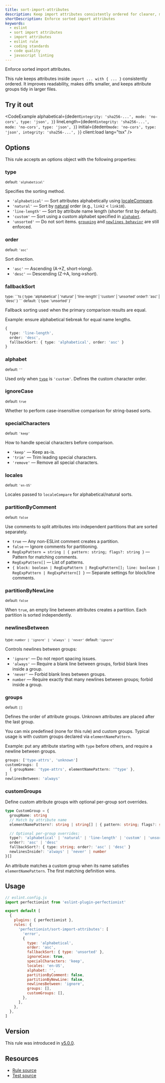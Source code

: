 ```yaml
---
title: sort-import-attributes
description: Keep import attributes consistently ordered for clearer, more maintainable imports. This rule sorts attributes defined with the import attributes syntax
shortDescription: Enforce sorted import attributes
keywords:
  - eslint
  - sort import attributes
  - import attributes
  - eslint rule
  - coding standards
  - code quality
  - javascript linting
---
```



Enforce sorted import attributes.

This rule keeps attributes inside `import ... with { ... }` consistently ordered. It improves readability, makes diffs smaller, and keeps attribute groups tidy in larger files.

## Try it out

<CodeExample
  alphabetical={dedent`
      integrity: 'sha256-...',
      mode: 'no-cors',
      type: 'json',
    }
  `}
  lineLength={dedent`
      integrity: 'sha256-...',
      mode: 'no-cors',
      type: 'json',
    }
  `}
  initial={dedent`
      mode: 'no-cors',
      type: 'json',
      integrity: 'sha256-...',
    }
  `}
  client:load
  lang="tsx"
/>

## Options

This rule accepts an options object with the following properties:

### type

<sub>default: `'alphabetical'`</sub>

Specifies the sorting method.

- `'alphabetical'` — Sort attributes alphabetically using [localeCompare](https://developer.mozilla.org/en-US/docs/Web/JavaScript/Reference/Global_Objects/String/localeCompare).
- `'natural'` — Sort by [natural](https://github.com/yobacca/natural-orderby) order (e.g., `link2` < `link10`).
- `'line-length'` — Sort by attribute name length (shorter first by default).
- `'custom'` — Sort using a custom alphabet specified in [`alphabet`](#alphabet).
- `'unsorted'` — Do not sort items. [`grouping`](#groups) and [`newlines behavior`](#newlinesbetween) are still enforced.

### order

<sub>default: `'asc'`</sub>

Sort direction.

- `'asc'` — Ascending (A→Z, short→long).
- `'desc'` — Descending (Z→A, long→short).

### fallbackSort

<sub>
  type:
  ```ts
  {
    type: 'alphabetical' | 'natural' | 'line-length' | 'custom' | 'unsorted'
    order?: 'asc' | 'desc'
  }
  ```
</sub>
<sub>default: `{ type: 'unsorted' }`</sub>

Fallback sorting used when the primary comparison results are equal.

Example: ensure alphabetical tiebreak for equal name lengths.
```ts
{
  type: 'line-length',
  order: 'desc',
  fallbackSort: { type: 'alphabetical', order: 'asc' }
}
```

### alphabet

<sub>default: `''`</sub>

Used only when [`type`](#type) is `'custom'`. Defines the custom character order.

### ignoreCase

<sub>default: `true`</sub>

Whether to perform case-insensitive comparison for string-based sorts.

### specialCharacters

<sub>default: `'keep'`</sub>

How to handle special characters before comparison.

- `'keep'` — Keep as-is.
- `'trim'` — Trim leading special characters.
- `'remove'` — Remove all special characters.

### locales

<sub>default: `'en-US'`</sub>

Locales passed to `localeCompare` for alphabetical/natural sorts.

### partitionByComment

<sub>default: `false`</sub>

Use comments to split attributes into independent partitions that are sorted separately.

- `true` — Any non-ESLint comment creates a partition.
- `false` — Ignore comments for partitioning.
- `RegExpPattern = string | { pattern: string; flags?: string }` — Pattern for matching comments.
- `RegExpPattern[]` — List of patterns.
- `{ block: boolean | RegExpPattern | RegExpPattern[]; line: boolean | RegExpPattern | RegExpPattern[] }` — Separate settings for block/line comments.

### partitionByNewLine

<sub>default: `false`</sub>

When `true`, an empty line between attributes creates a partition. Each partition is sorted independently.

### newlinesBetween

<sub>type: `number | 'ignore' | 'always' | 'never'`</sub>
<sub>default: `'ignore'`</sub>

Controls newlines between groups:

- `'ignore'` — Do not report spacing issues.
- `'always'` — Require a blank line between groups, forbid blank lines inside a group.
- `'never'` — Forbid blank lines between groups.
- `number` — Require exactly that many newlines between groups; forbid inside a group.

### groups

<sub>default: `[]`</sub>

Defines the order of attribute groups. Unknown attributes are placed after the last group.

You can mix predefined (none for this rule) and custom groups. Typical usage is with custom groups declared via `elementNamePattern`.

Example: put any attribute starting with `type` before others, and require a newline between groups.

```ts
groups: ['type-attrs', 'unknown']
customGroups: [
  { groupName: 'type-attrs', elementNamePattern: '^type' },
]
newlinesBetween: 'always'
```

### customGroups

Define custom attribute groups with optional per-group sort overrides.

```ts
type CustomGroup = {
  groupName: string
  // Match by attribute name
  elementNamePattern?: string | string[] | { pattern: string; flags?: string } | { pattern: string; flags?: string }[]

  // Optional per-group overrides:
  type?: 'alphabetical' | 'natural' | 'line-length' | 'custom' | 'unsorted'
  order?: 'asc' | 'desc'
  fallbackSort?: { type: string; order?: 'asc' | 'desc' }
  newlinesInside?: 'always' | 'never' | number
}[]
```

An attribute matches a custom group when its name satisfies `elementNamePattern`. The first matching definition wins.

## Usage

```js
// eslint.config.js
import perfectionist from 'eslint-plugin-perfectionist'

export default [
  {
    plugins: { perfectionist },
    rules: {
      'perfectionist/sort-import-attributes': [
        'error',
        {
          type: 'alphabetical',
          order: 'asc',
          fallbackSort: { type: 'unsorted' },
          ignoreCase: true,
          specialCharacters: 'keep',
          locales: 'en-US',
          alphabet: '',
          partitionByComment: false,
          partitionByNewLine: false,
          newlinesBetween: 'ignore',
          groups: [],
          customGroups: [],
        },
      ],
    },
  },
]
```

## Version

This rule was introduced in [v5.0.0](https://github.com/azat-io/eslint-plugin-perfectionist/releases/tag/v5.0.0).

## Resources

- [Rule source](https://github.com/azat-io/eslint-plugin-perfectionist/blob/main/rules/sort-import-attributes.ts)
- [Test source](https://github.com/azat-io/eslint-plugin-perfectionist/blob/main/test/rules/sort-import-attributes.test.ts)

